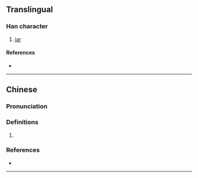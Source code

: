{{character info}}
==Translingual==

===Han character===
{{Han char|rn=98|rad=瓦|as=10|sn=15|four=99717|canj=FFBMN|ids=⿱𤇾瓦,⿱炏𤬦}}

# [[jar]]

====References====
* {{Han ref|kx=0751.030|dkj=21564|dj=1159.040|hdz=21430.070|uh=7507|ud=29959|bh=E6AD|bd=59053}}

----

==Chinese==
{{zh-forms}}

===Pronunciation===
{{zh-pron
|m=yīng
|c=ang1,aang1
|cat=n
}}

===Definitions===
{{zh-hanzi}}

# {{zh-alt-form|罌}}

===References===
* {{R:yue:Hanzi}}

----
